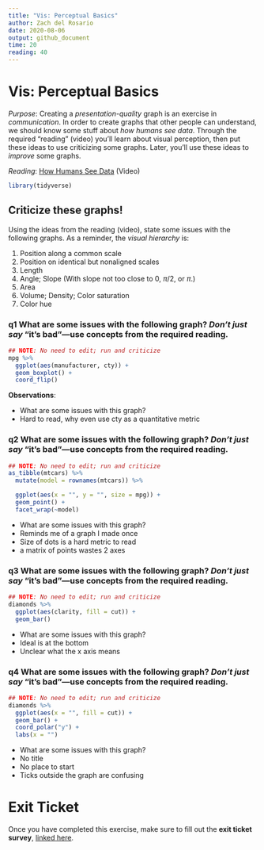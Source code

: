 ```yaml
---
title: "Vis: Perceptual Basics"
author: Zach del Rosario
date: 2020-08-06
output: github_document
time: 20
reading: 40
---
```


# Vis: Perceptual Basics

*Purpose*: Creating a *presentation-quality* graph is an exercise in *communication*. In order to create graphs that other people can understand, we should know some stuff about *how humans see data*. Through the required "reading" (video) you'll learn about visual perception, then put these ideas to use criticizing some graphs. Later, you'll use these ideas to *improve* some graphs.

*Reading*: [How Humans See Data](https://www.youtube.com/watch?v=fSgEeI2Xpdc&list=PLluqivwOH1ouKkbM0c6x-g7DQnXF0UmC0&index=37&t=0s) (Video)

```r
library(tidyverse)
```

## Criticize these graphs!
<!-- -------------------------------------------------- -->

Using the ideas from the reading (video), state some issues with the following graphs. As a reminder, the *visual hierarchy* is:

1. Position along a common scale
2. Position on identical but nonaligned scales
3. Length
4. Angle; Slope (With slope not too close to 0, $\pi/2$, or $\pi$.)
5. Area
6. Volume; Density; Color saturation
7. Color hue

### __q1__ What are some issues with the following graph? *Don't just say* "it's bad"---use concepts from the required reading.

```r
## NOTE: No need to edit; run and criticize
mpg %>%
  ggplot(aes(manufacturer, cty)) +
  geom_boxplot() +
  coord_flip()
```

**Observations**:

- What are some issues with this graph?
- Hard to read, why even use cty as a quantitative metric

### __q2__ What are some issues with the following graph? *Don't just say* "it's bad"---use concepts from the required reading.

```r
## NOTE: No need to edit; run and criticize
as_tibble(mtcars) %>%
  mutate(model = rownames(mtcars)) %>%

  ggplot(aes(x = "", y = "", size = mpg)) +
  geom_point() +
  facet_wrap(~model)
```

- What are some issues with this graph?
- Reminds me of a graph I made once
- Size of dots is a hard metric to read
- a matrix of points wastes 2 axes

### __q3__ What are some issues with the following graph? *Don't just say* "it's bad"---use concepts from the required reading.

```r
## NOTE: No need to edit; run and criticize
diamonds %>%
  ggplot(aes(clarity, fill = cut)) +
  geom_bar()
```

- What are some issues with this graph?
- Ideal is at the bottom
- Unclear what the x axis means

### __q4__ What are some issues with the following graph? *Don't just say* "it's bad"---use concepts from the required reading.

```r
## NOTE: No need to edit; run and criticize
diamonds %>%
  ggplot(aes(x = "", fill = cut)) +
  geom_bar() +
  coord_polar("y") +
  labs(x = "")
```

- What are some issues with this graph?
- No title
- No place to start
- Ticks outside the graph are confusing

<!-- include-exit-ticket -->
# Exit Ticket
<!-- -------------------------------------------------- -->

Once you have completed this exercise, make sure to fill out the **exit ticket survey**, [linked here](https://docs.google.com/forms/d/e/1FAIpQLSeuq2LFIwWcm05e8-JU84A3irdEL7JkXhMq5Xtoalib36LFHw/viewform?usp=pp_url&entry.693978880=e-vis07-perception-assignment.Rmd).

